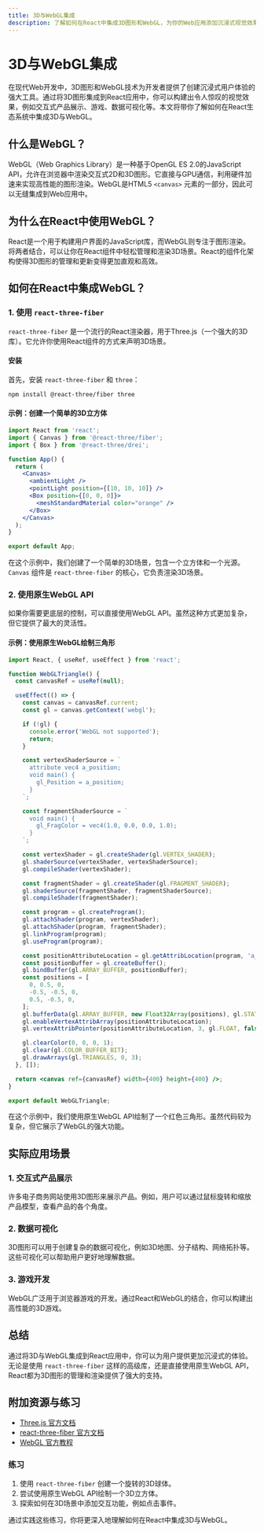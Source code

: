 ```yaml
---
title: 3D与WebGL集成
description: 了解如何在React中集成3D图形和WebGL，为你的Web应用添加沉浸式视觉效果。
---
```


# 3D与WebGL集成

在现代Web开发中，3D图形和WebGL技术为开发者提供了创建沉浸式用户体验的强大工具。通过将3D图形集成到React应用中，你可以构建出令人惊叹的视觉效果，例如交互式产品展示、游戏、数据可视化等。本文将带你了解如何在React生态系统中集成3D与WebGL。

## 什么是WebGL？

WebGL（Web Graphics Library）是一种基于OpenGL ES 2.0的JavaScript API，允许在浏览器中渲染交互式2D和3D图形。它直接与GPU通信，利用硬件加速来实现高性能的图形渲染。WebGL是HTML5 `<canvas>` 元素的一部分，因此可以无缝集成到Web应用中。

## 为什么在React中使用WebGL？

React是一个用于构建用户界面的JavaScript库，而WebGL则专注于图形渲染。将两者结合，可以让你在React组件中轻松管理和渲染3D场景。React的组件化架构使得3D图形的管理和更新变得更加直观和高效。

## 如何在React中集成WebGL？

### 1. 使用 `react-three-fiber`

`react-three-fiber` 是一个流行的React渲染器，用于Three.js（一个强大的3D库）。它允许你使用React组件的方式来声明3D场景。

#### 安装

首先，安装 `react-three-fiber` 和 `three`：

```bash
npm install @react-three/fiber three
```

#### 示例：创建一个简单的3D立方体

```jsx
import React from 'react';
import { Canvas } from '@react-three/fiber';
import { Box } from '@react-three/drei';

function App() {
  return (
    <Canvas>
      <ambientLight />
      <pointLight position={[10, 10, 10]} />
      <Box position={[0, 0, 0]}>
        <meshStandardMaterial color="orange" />
      </Box>
    </Canvas>
  );
}

export default App;
```

在这个示例中，我们创建了一个简单的3D场景，包含一个立方体和一个光源。`Canvas` 组件是 `react-three-fiber` 的核心，它负责渲染3D场景。

### 2. 使用原生WebGL API

如果你需要更底层的控制，可以直接使用WebGL API。虽然这种方式更加复杂，但它提供了最大的灵活性。

#### 示例：使用原生WebGL绘制三角形

```jsx
import React, { useRef, useEffect } from 'react';

function WebGLTriangle() {
  const canvasRef = useRef(null);

  useEffect(() => {
    const canvas = canvasRef.current;
    const gl = canvas.getContext('webgl');

    if (!gl) {
      console.error('WebGL not supported');
      return;
    }

    const vertexShaderSource = `
      attribute vec4 a_position;
      void main() {
        gl_Position = a_position;
      }
    `;

    const fragmentShaderSource = `
      void main() {
        gl_FragColor = vec4(1.0, 0.0, 0.0, 1.0);
      }
    `;

    const vertexShader = gl.createShader(gl.VERTEX_SHADER);
    gl.shaderSource(vertexShader, vertexShaderSource);
    gl.compileShader(vertexShader);

    const fragmentShader = gl.createShader(gl.FRAGMENT_SHADER);
    gl.shaderSource(fragmentShader, fragmentShaderSource);
    gl.compileShader(fragmentShader);

    const program = gl.createProgram();
    gl.attachShader(program, vertexShader);
    gl.attachShader(program, fragmentShader);
    gl.linkProgram(program);
    gl.useProgram(program);

    const positionAttributeLocation = gl.getAttribLocation(program, 'a_position');
    const positionBuffer = gl.createBuffer();
    gl.bindBuffer(gl.ARRAY_BUFFER, positionBuffer);
    const positions = [
      0, 0.5, 0,
      -0.5, -0.5, 0,
      0.5, -0.5, 0,
    ];
    gl.bufferData(gl.ARRAY_BUFFER, new Float32Array(positions), gl.STATIC_DRAW);
    gl.enableVertexAttribArray(positionAttributeLocation);
    gl.vertexAttribPointer(positionAttributeLocation, 3, gl.FLOAT, false, 0, 0);

    gl.clearColor(0, 0, 0, 1);
    gl.clear(gl.COLOR_BUFFER_BIT);
    gl.drawArrays(gl.TRIANGLES, 0, 3);
  }, []);

  return <canvas ref={canvasRef} width={400} height={400} />;
}

export default WebGLTriangle;
```

在这个示例中，我们使用原生WebGL API绘制了一个红色三角形。虽然代码较为复杂，但它展示了WebGL的强大功能。

## 实际应用场景

### 1. 交互式产品展示

许多电子商务网站使用3D图形来展示产品。例如，用户可以通过鼠标旋转和缩放产品模型，查看产品的各个角度。

### 2. 数据可视化

3D图形可以用于创建复杂的数据可视化，例如3D地图、分子结构、网络拓扑等。这些可视化可以帮助用户更好地理解数据。

### 3. 游戏开发

WebGL广泛用于浏览器游戏的开发。通过React和WebGL的结合，你可以构建出高性能的3D游戏。

## 总结

通过将3D与WebGL集成到React应用中，你可以为用户提供更加沉浸式的体验。无论是使用 `react-three-fiber` 这样的高级库，还是直接使用原生WebGL API，React都为3D图形的管理和渲染提供了强大的支持。

## 附加资源与练习

- [Three.js 官方文档](https://threejs.org/docs/)
- [react-three-fiber 官方文档](https://docs.pmnd.rs/react-three-fiber)
- [WebGL 官方教程](https://developer.mozilla.org/en-US/docs/Web/API/WebGL_API/Tutorial)

### 练习

1. 使用 `react-three-fiber` 创建一个旋转的3D球体。
2. 尝试使用原生WebGL API绘制一个3D立方体。
3. 探索如何在3D场景中添加交互功能，例如点击事件。

通过实践这些练习，你将更深入地理解如何在React中集成3D与WebGL。